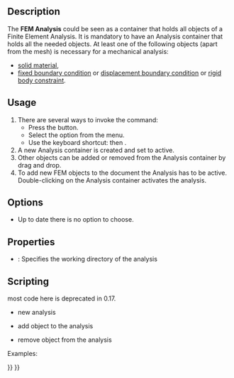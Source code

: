 <languages/>
<translate>
<!--T:51-->
{{Docnav
|
|[[FEM_MaterialSolid|Material for solid]]
|[[FEM_Workbench|FEM]]
|IconL=
|IconR=FEM_MaterialSolid.svg
|IconC=Workbench_FEM.svg
}}

<!--T:1-->
{{GuiCommand
|Name=FEM Analysis
|MenuLocation=Model → Analysis container‏‎
|Workbenches=[[FEM_Workbench|FEM]]
|Shortcut={{KEY|S}} {{KEY|A}}
|SeeAlso=[[FEM_tutorial|FEM tutorial]]
}}

==Description== <!--T:5-->

<!--T:46-->
The '''FEM Analysis''' could be seen as a container that holds all objects of a Finite Element Analysis. It is mandatory to have an Analysis container that holds all the needed objects. At least one of the following objects (apart from the mesh) is necessary for a mechanical analysis:
* [[FEM_MaterialSolid|solid material]],
* [[FEM_ConstraintFixed|fixed boundary condition]] or [[FEM_ConstraintDisplacement|displacement boundary condition]] or [[FEM_ConstraintRigidBody|rigid body constraint]].

==Usage== <!--T:10-->

<!--T:47-->
# There are several ways to invoke the command:
#* Press the {{Button|[[Image:FEM_Analysis.svg|16px]] [[FEM_Analysis|Analysis container]]}} button.
#* Select the {{MenuCommand|Model → [[Image:FEM_Analysis.svg|16px]] Analysis container‏‎}} option from the menu.
#* Use the keyboard shortcut: {{KEY|S}} then {{KEY|A}}.
# A new Analysis container is created and set to active.
# Other objects can be added or removed from the Analysis container by drag and drop.
# To add new FEM objects to the document the Analysis has to be active. Double-clicking on the Analysis container activates the analysis.

==Options== <!--T:15-->

<!--T:48-->
* Up to date there is no option to choose.

==Properties== <!--T:20-->

<!--T:49-->
* {{PropertyData|OutpuDir}}: Specifies the working directory of the analysis

==Scripting== <!--T:25-->

<!--T:50-->
most code here is deprecated in 0.17.
* new analysis
</translate>
{{Code|code=
MechanicalAnalysis.makeMechanicalAnalysis( name )
}}
<translate>

<!--T:30-->
* add object to the analysis
</translate>
{{Code|code=
App.ActiveDocument.MechanicalAnalysis.Member = App.ActiveDocument.MechanicalAnalysis.Member + [ (object) ]
}}
<translate>

<!--T:35-->
* remove object from the analysis
</translate>
{{Code|code=
member = App.ActiveDocument.MechanicalAnalysis.Member
member.remove( documentobject )
 App.ActiveDocument.MechanicalAnalysis.Member = member
}}

<translate>
<!--T:40-->
Examples:
</translate>
{{Code|code=
import MechanicalAnalysis
analysis = MechanicalAnalysis.makeMechanicalAnalysis("MechanicalAnalysis")
FemGui.setActiveAnalysis(analysis)

addobj = App.ActiveDocument.getObject("MechanicalMaterial")
App.ActiveDocument.MechanicalAnalysis.Member = App.ActiveDocument.MechanicalAnalysis.Member + [addobj]

removeobj = App.ActiveDocument.getObject("MechanicalMaterial")
member = App.ActiveDocument.MechanicalAnalysis.Member
member.remove(removeobj)
App.ActiveDocument.MechanicalAnalysis.Member = member
}}
<translate>


<!--T:52-->
{{Docnav
|
|[[FEM_MaterialSolid|Material for solid]]
|[[FEM_Workbench|FEM]]
|IconL=
|IconR=FEM_MaterialSolid.svg
|IconC=Workbench_FEM.svg
}}

</translate>
{{FEM Tools navi{{#translation:}}}}
{{Userdocnavi{{#translation:}}}}